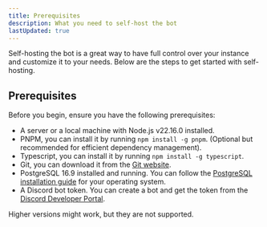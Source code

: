 ```yaml
---
title: Prerequisites
description: What you need to self-host the bot
lastUpdated: true
---
```

Self-hosting the bot is a great way to have full control over your instance and customize it to your needs.
Below are the steps to get started with self-hosting.

## Prerequisites
Before you begin, ensure you have the following prerequisites:
- A server or a local machine with Node.js v22.16.0 installed.
- PNPM, you can install it by running `npm install -g pnpm`.
(Optional but recommended for efficient dependency management).
- Typescript, you can install it by running `npm install -g typescript`.
- Git, you can download it from the
[Git website](https://git-scm.com/downloads).
- PostgreSQL 16.9 installed and running. You can follow the
[PostgreSQL installation guide](https://www.postgresql.org/download/) for your operating system.
- A Discord bot token. You can create a bot and get the token from the
[Discord Developer Portal](https://discord.com/developers/applications).

Higher versions might work, but they are not supported.